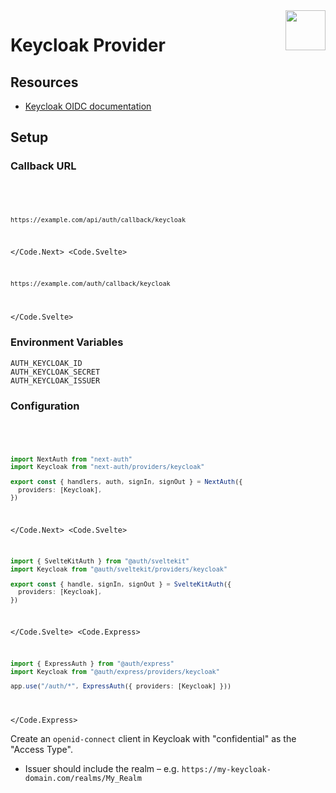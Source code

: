 
<img align="right" src="/img/providers/keycloak.svg" height="64" width="64" />

# Keycloak Provider

## Resources

- [Keycloak OIDC documentation](https://www.keycloak.org/docs/latest/server_admin/#_oidc_clients)

## Setup

### Callback URL

<Code>
  <Code.Next>

```bash
https://example.com/api/auth/callback/keycloak
```

  </Code.Next>
  <Code.Svelte>

```bash
https://example.com/auth/callback/keycloak
```

  </Code.Svelte>
</Code>

### Environment Variables

```
AUTH_KEYCLOAK_ID
AUTH_KEYCLOAK_SECRET
AUTH_KEYCLOAK_ISSUER
```

### Configuration

<Code>
  <Code.Next>

```ts filename="/auth.ts"
import NextAuth from "next-auth"
import Keycloak from "next-auth/providers/keycloak"

export const { handlers, auth, signIn, signOut } = NextAuth({
  providers: [Keycloak],
})
```

  </Code.Next>
  <Code.Svelte>

```ts filename="/src/auth.ts"
import { SvelteKitAuth } from "@auth/sveltekit"
import Keycloak from "@auth/sveltekit/providers/keycloak"

export const { handle, signIn, signOut } = SvelteKitAuth({
  providers: [Keycloak],
})
```

  </Code.Svelte>
  <Code.Express>

```ts filename="/src/app.ts"
import { ExpressAuth } from "@auth/express"
import Keycloak from "@auth/express/providers/keycloak"

app.use("/auth/*", ExpressAuth({ providers: [Keycloak] }))
```

  </Code.Express>
</Code>

Create an `openid-connect` client in Keycloak with "confidential" as the "Access Type".

- Issuer should include the realm – e.g. `https://my-keycloak-domain.com/realms/My_Realm`
